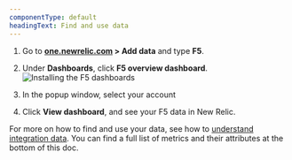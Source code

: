 ```yaml
---
componentType: default
headingText: Find and use data
---
```



1. Go to **[one.newrelic.com](https://one.newrelic.com) > Add data** and type **F5**.
2. Under **Dashboards**, click **F5 overview dashboard**.
<img
  title="Install the F5 dashboards"
  alt="Installing the F5 dashboards"
  src={infrastructureInstallMysqlDashboard}
/>

3. In the popup window, select your account
4. Click **View dashboard**, and see your F5 data in New Relic.



For more on how to find and use your data, see how to [understand integration data](/docs/infrastructure/integrations/find-use-infrastructure-integration-data). You can find a full list of metrics and their attributes at the bottom of this doc. 

